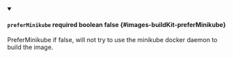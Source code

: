 
<details className="config-field" data-expandable="false" open>
<summary>

#### `preferMinikube` <span className="config-field-required" data-required="false">required</span> <span className="config-field-type">boolean</span> <span className="config-field-default">false</span> <span className="config-field-enum"></span> {#images-buildKit-preferMinikube}

PreferMinikube if false, will not try to use the minikube docker daemon to build the image.

</summary>



</details>
